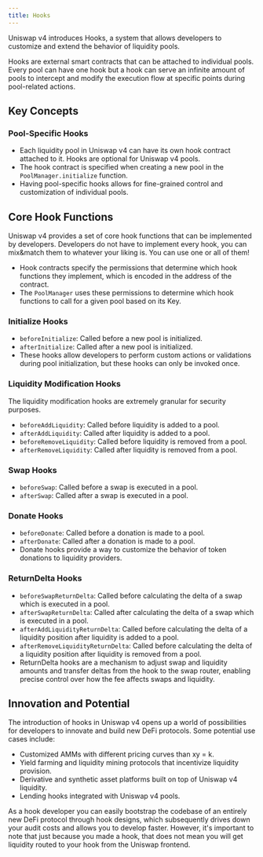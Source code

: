 ```yaml
---
title: Hooks
---
```


Uniswap v4 introduces Hooks, a system that allows developers to customize and extend the behavior of liquidity pools.

Hooks are external smart contracts that can be attached to individual pools. Every pool can have one hook but a hook can serve an infinite amount of pools to intercept and modify the execution flow at specific points during pool-related actions.

## Key Concepts

### Pool-Specific Hooks

- Each liquidity pool in Uniswap v4 can have its own hook contract attached to it. Hooks are optional for Uniswap v4 pools.
- The hook contract is specified when creating a new pool in the `PoolManager.initialize` function.
- Having pool-specific hooks allows for fine-grained control and customization of individual pools.

## Core Hook Functions

Uniswap v4 provides a set of core hook functions that can be implemented by developers. Developers do not have to implement every hook, you can mix&match them to whatever your liking is. You can use one or all of them!

- Hook contracts specify the permissions that determine which hook functions they implement, which is encoded in the address of the contract.
- The `PoolManager` uses these permissions to determine which hook functions to call for a given pool based on its Key.

### Initialize Hooks

- `beforeInitialize`: Called before a new pool is initialized.
- `afterInitialize`: Called after a new pool is initialized.
- These hooks allow developers to perform custom actions or validations during pool initialization, but these hooks can only be invoked once.

### Liquidity Modification Hooks

The liquidity modification hooks are extremely granular for security purposes.

- `beforeAddLiquidity`: Called before liquidity is added to a pool.
- `afterAddLiquidity`: Called after liquidity is added to a pool.
- `beforeRemoveLiquidity`: Called before liquidity is removed from a pool.
- `afterRemoveLiquidity`: Called after liquidity is removed from a pool.

### Swap Hooks

- `beforeSwap`: Called before a swap is executed in a pool.
- `afterSwap`: Called after a swap is executed in a pool.

### Donate Hooks

- `beforeDonate`: Called before a donation is made to a pool.
- `afterDonate`: Called after a donation is made to a pool.
- Donate hooks provide a way to customize the behavior of token donations to liquidity providers.

### ReturnDelta Hooks
- `beforeSwapReturnDelta`: Called before calculating the delta of a swap which is executed in a pool.
- `afterSwapReturnDelta`: Called after calculating the delta of a swap which is executed in a pool.
- `afterAddLiquidityReturnDelta`: Called before calculating the delta of a liquidity position after liquidity is added to a pool.
- `afterRemoveLiquidityReturnDelta`: Called before calculating the delta of a liquidity position after liquidity is removed from a pool.
- ReturnDelta hooks are a mechanism to adjust swap and liquidity amounts and transfer deltas from the hook to the swap router, enabling precise control over how the fee affects swaps and liquidity.


## Innovation and Potential

The introduction of hooks in Uniswap v4 opens up a world of possibilities for developers to innovate and build new DeFi protocols. Some potential use cases include:

- Customized AMMs with different pricing curves than xy = k.
- Yield farming and liquidity mining protocols that incentivize liquidity provision.
- Derivative and synthetic asset platforms built on top of Uniswap v4 liquidity.
- Lending hooks integrated with Uniswap v4 pools.

As a hook developer you can easily bootstrap the codebase of an entirely new DeFi protocol through hook designs, which subsequently drives down your audit costs and allows you to develop faster. However, it's important to note that just because you made a hook, that does not mean you will get liquidity routed to your hook from the Uniswap frontend.
